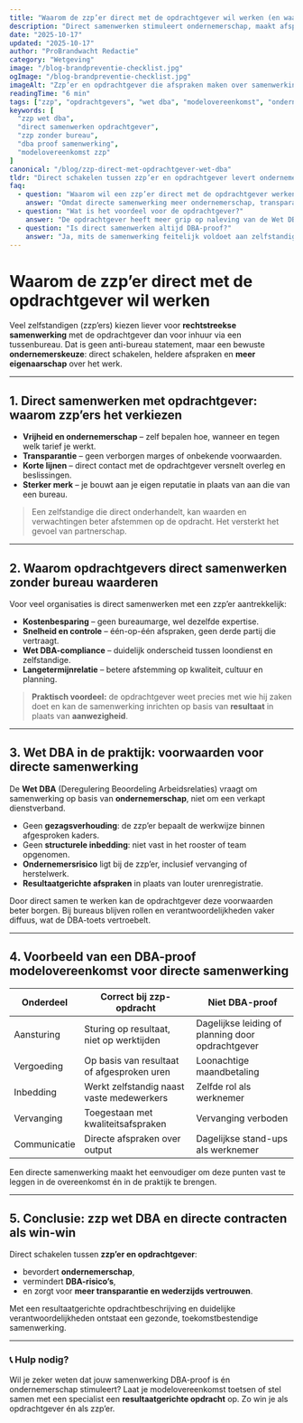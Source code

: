 ```yaml
---
title: "Waarom de zzp’er direct met de opdrachtgever wil werken (en waarom dat ook voor opdrachtgevers slim is)"
description: "Direct samenwerken stimuleert ondernemerschap, maakt afspraken transparanter en helpt opdrachtgever én zzp’er voldoen aan de Wet DBA."
date: "2025-10-17"
updated: "2025-10-17"
author: "ProBrandwacht Redactie"
category: "Wetgeving"
image: "/blog-brandpreventie-checklist.jpg"
ogImage: "/blog-brandpreventie-checklist.jpg"
imageAlt: "Zzp’er en opdrachtgever die afspraken maken over samenwerking"
readingTime: "6 min"
tags: ["zzp", "opdrachtgevers", "wet dba", "modelovereenkomst", "ondernemerschap"]
keywords: [
  "zzp wet dba",
  "direct samenwerken opdrachtgever",
  "zzp zonder bureau",
  "dba proof samenwerking",
  "modelovereenkomst zzp"
]
canonical: "/blog/zzp-direct-met-opdrachtgever-wet-dba"
tldr: "Direct schakelen tussen zzp’er en opdrachtgever levert ondernemerschap, transparantie en betere DBA-compliance op; bureaumarges en onduidelijke gezagsverhoudingen verdwijnen."
faq:
  - question: "Waarom wil een zzp’er direct met de opdrachtgever werken?"
    answer: "Omdat directe samenwerking meer ondernemerschap, transparantie en vrijheid biedt. Er is geen marge-afroming en de communicatie is korter en duidelijker."
  - question: "Wat is het voordeel voor de opdrachtgever?"
    answer: "De opdrachtgever heeft meer grip op naleving van de Wet DBA, lagere kosten en snellere communicatie zonder tussenbureau."
  - question: "Is direct samenwerken altijd DBA-proof?"
    answer: "Ja, mits de samenwerking feitelijk voldoet aan zelfstandigheid: geen gezagsverhouding, vrijheid van uitvoering en duidelijke resultaatgerichte afspraken."
---
```


# Waarom de zzp’er direct met de opdrachtgever wil werken

Veel zelfstandigen (zzp’ers) kiezen liever voor **rechtstreekse samenwerking** met de opdrachtgever dan voor inhuur via een tussenbureau. Dat is geen anti-bureau statement, maar een bewuste **ondernemerskeuze**: direct schakelen, heldere afspraken en **meer eigenaarschap** over het werk.

---

## 1. Direct samenwerken met opdrachtgever: waarom zzp’ers het verkiezen

- **Vrijheid en ondernemerschap** – zelf bepalen hoe, wanneer en tegen welk tarief je werkt.
- **Transparantie** – geen verborgen marges of onbekende voorwaarden.
- **Korte lijnen** – direct contact met de opdrachtgever versnelt overleg en beslissingen.
- **Sterker merk** – je bouwt aan je eigen reputatie in plaats van aan die van een bureau.

> Een zelfstandige die direct onderhandelt, kan waarden en verwachtingen beter afstemmen op de opdracht. Het versterkt het gevoel van partnerschap.

---

## 2. Waarom opdrachtgevers direct samenwerken zonder bureau waarderen

Voor veel organisaties is direct samenwerken met een zzp’er aantrekkelijk:

- **Kostenbesparing** – geen bureaumarge, wel dezelfde expertise.
- **Snelheid en controle** – één-op-één afspraken, geen derde partij die vertraagt.
- **Wet DBA-compliance** – duidelijk onderscheid tussen loondienst en zelfstandige.
- **Langetermijnrelatie** – betere afstemming op kwaliteit, cultuur en planning.

> **Praktisch voordeel:** de opdrachtgever weet precies met wie hij zaken doet en kan de samenwerking inrichten op basis van **resultaat** in plaats van **aanwezigheid**.

---

## 3. Wet DBA in de praktijk: voorwaarden voor directe samenwerking

De **Wet DBA** (Deregulering Beoordeling Arbeidsrelaties) vraagt om samenwerking op basis van **ondernemerschap**, niet om een verkapt dienstverband.

- Geen **gezagsverhouding**: de zzp’er bepaalt de werkwijze binnen afgesproken kaders.
- Geen **structurele inbedding**: niet vast in het rooster of team opgenomen.
- **Ondernemersrisico** ligt bij de zzp’er, inclusief vervanging of herstelwerk.
- **Resultaatgerichte afspraken** in plaats van louter urenregistratie.

Door direct samen te werken kan de opdrachtgever deze voorwaarden beter borgen. Bij bureaus blijven rollen en verantwoordelijkheden vaker diffuus, wat de DBA-toets vertroebelt.

---

## 4. Voorbeeld van een DBA-proof modelovereenkomst voor directe samenwerking

| Onderdeel | Correct bij zzp-opdracht | Niet DBA-proof |
| --- | --- | --- |
| Aansturing | Sturing op resultaat, niet op werktijden | Dagelijkse leiding of planning door opdrachtgever |
| Vergoeding | Op basis van resultaat of afgesproken uren | Loonachtige maandbetaling |
| Inbedding | Werkt zelfstandig naast vaste medewerkers | Zelfde rol als werknemer |
| Vervanging | Toegestaan met kwaliteitsafspraken | Vervanging verboden |
| Communicatie | Directe afspraken over output | Dagelijkse stand-ups als werknemer |

Een directe samenwerking maakt het eenvoudiger om deze punten vast te leggen in de overeenkomst én in de praktijk te brengen.

---

## 5. Conclusie: zzp wet DBA en directe contracten als win-win

Direct schakelen tussen **zzp’er en opdrachtgever**:

- bevordert **ondernemerschap**,
- vermindert **DBA-risico’s**,
- en zorgt voor **meer transparantie en wederzijds vertrouwen**.

Met een resultaatgerichte opdrachtbeschrijving en duidelijke verantwoordelijkheden ontstaat een gezonde, toekomstbestendige samenwerking.

---

### 📞 Hulp nodig?

Wil je zeker weten dat jouw samenwerking DBA-proof is én ondernemerschap stimuleert? Laat je modelovereenkomst toetsen of stel samen met een specialist een **resultaatgerichte opdracht** op. Zo win je als opdrachtgever én als zzp’er.
